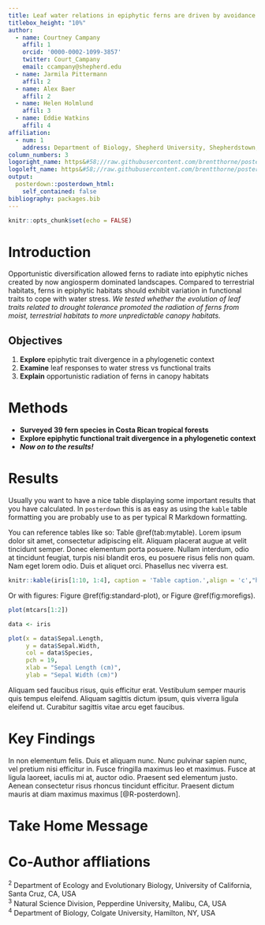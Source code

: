 ```yaml
---
title: Leaf water relations in epiphytic ferns are driven by avoidance rather than tolerance mechanisms
titlebox_height: "10%"
author:
  - name: Courtney Campany
    affil: 1
    orcid: '0000-0002-1099-3857'
    twitter: Court_Campany
    email: ccampany@shepherd.edu
  - name: Jarmila Pittermann
    affil: 2
  - name: Alex Baer
    affil: 2
  - name: Helen Holmlund
    affil: 3
  - name: Eddie Watkins
    affil: 4
affiliation:
  - num: 1
    address: Department of Biology, Shepherd University, Shepherdstown, WV, USA
column_numbers: 3
logoright_name: https&#58;//raw.githubusercontent.com/brentthorne/posterdown/master/images/betterhexlogo.png
logoleft_name: https&#58;//raw.githubusercontent.com/brentthorne/posterdown/master/images/betterhexlogo.png
output: 
  posterdown::posterdown_html:
    self_contained: false
bibliography: packages.bib
---
```


```r
knitr::opts_chunk$set(echo = FALSE)
```

# Introduction

Opportunistic diversification allowed ferns to radiate into epiphytic niches created by now angiosperm dominated landscapes. Compared to terrestrial habitats, ferns in epiphytic habitats should exhibit variation in functional traits to cope with water stress. *We tested whether the evolution of leaf traits related to drought tolerance promoted the radiation of ferns from moist, terrestrial habitats to more unpredictable canopy habitats.*

## Objectives

1. **Explore** epiphytic trait divergence in a phylogenetic context
2. **Examine** leaf responses to water stress vs functional traits
3. **Explain** opportunistic radiation of ferns in canopy habitats

# Methods

* **Surveyed 39 fern species in Costa Rican tropical forests**
* **Explore epiphytic functional trait divergence in a phylogenetic context**
* **_Now on to the results!_**

# Results

Usually you want to have a nice table displaying some important results that you have calculated. In `posterdown` this is as easy as using the `kable` table formatting you are probably use to as per typical R Markdown formatting.

You can reference tables like so: Table \@ref(tab:mytable). Lorem ipsum dolor sit amet, consectetur adipiscing elit. Aliquam placerat augue at velit tincidunt semper. Donec elementum porta posuere. Nullam interdum, odio at tincidunt feugiat, turpis nisi blandit eros, eu posuere risus felis non quam. Nam eget lorem odio. Duis et aliquet orci. Phasellus nec viverra est.

```r
knitr::kable(iris[1:10, 1:4], caption = 'Table caption.',align = 'c',"html")
```

Or with figures: Figure \@ref(fig:standard-plot), or Figure \@ref(fig:morefigs).

```r
plot(mtcars[1:2])
```

```r
data <- iris

plot(x = data$Sepal.Length, 
     y = data$Sepal.Width, 
     col = data$Species,
     pch = 19, 
     xlab = "Sepal Length (cm)",
     ylab = "Sepal Width (cm)")

```


Aliquam sed faucibus risus, quis efficitur erat. Vestibulum semper mauris quis tempus eleifend. Aliquam sagittis dictum ipsum, quis viverra ligula eleifend ut. Curabitur sagittis vitae arcu eget faucibus. 

# Key Findings

In non elementum felis. Duis et aliquam nunc. Nunc pulvinar sapien nunc, vel pretium nisi efficitur in. Fusce fringilla maximus leo et maximus. Fusce at ligula laoreet, iaculis mi at, auctor odio. Praesent sed elementum justo. Aenean consectetur risus rhoncus tincidunt efficitur. Praesent dictum mauris at diam maximus maximus [@R-posterdown].

# Take Home Message

# Co-Author affliations

^2^ Department of Ecology and Evolutionary Biology, University of California, Santa Cruz, CA, USA     
^3^ Natural Science Division, Pepperdine University, Malibu, CA, USA     
^4^ Department of Biology, Colgate University, Hamilton, NY, USA
